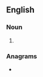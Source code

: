 ==English==

===Noun===
{{head|en|noun form}}

# {{plural of|hadji|lang=en}}

===Anagrams===
* {{anagrams|en|a=adhijs|jadish|jihads}}